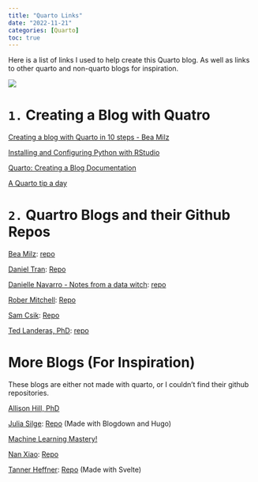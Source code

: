 ```yaml
---
title: "Quarto Links"
date: "2022-11-21"
categories: [Quarto]
toc: true
---
```


Here is a list of links I used to help create this Quarto blog. As well as links to other quarto and non-quarto blogs for inspiration. 

![](../../00_img/quarto.png)

# `1.` Creating a Blog with Quatro

[Creating a blog with Quarto in 10 steps - Bea Milz](https://beamilz.com/posts/2022-06-05-creating-a-blog-with-quarto/en/)

[Installing and Configuring Python with RStudio](https://support.posit.co/hc/en-us/articles/360023654474-Installing-and-Configuring-Python-with-RStudio)

[Quarto: Creating a Blog Documentation](https://quarto.org/docs/websites/website-blog.html)

[A Quarto tip a day](https://mine-cetinkaya-rundel.github.io/quarto-tip-a-day/)

# `2.` Quartro Blogs and their Github Repos

[Bea Milz](https://beamilz.com/): [repo](https://github.com/beatrizmilz/blog-en)

[Daniel Tran](https://www.ddanieltan.com/): [Repo](https://github.com/ddanieltan/ddanieltan.com)

[Danielle Navarro - Notes from a data witch](https://blog.djnavarro.net/): [repo](https://github.com/djnavarro/quarto-blog)

[Rober Mitchell](https://robertmitchellv.com/): [Repo](https://github.com/robertmitchellv/robertmitchellv.github.io)

[Sam Csik](https://samanthacsik.github.io/): [Repo](https://github.com/samanthacsik/samanthacsik.github.io)

[Ted Landeras, PhD](https://laderast.github.io/): [repo](https://github.com/laderast/laderast.github.io)

# More Blogs (For Inspiration)

These blogs are either not made with quarto, or I couldn't find their github repositories. 

[Allison Hill, PhD](https://www.apreshill.com/)

[Julia Silge](https://juliasilge.com/): [Repo](https://github.com/juliasilge/juliasilge.com) (Made with Blogdown and Hugo)

[Machine Learning Mastery!](https://machinelearningmastery.com/)

[Nan Xiao](https://nanx.me/): [Repo](https://github.com/nanxstats/nanx.me)

[Tanner Heffner](https://www.heffner.dev/): [Repo](https://github.com/tjheffner/heffdotdev) (Made with Svelte)


